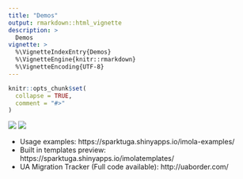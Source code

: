```yaml
---
title: "Demos"
output: rmarkdown::html_vignette
description: >
  Demos
vignette: >
  %\VignetteIndexEntry{Demos}
  %\VignetteEngine{knitr::rmarkdown}
  %\VignetteEncoding{UTF-8}
---
```


```r
knitr::opts_chunk$set(
  collapse = TRUE,
  comment = "#>"
)
```

![](figures/templatesdemo.png)
![](figures/ua-tracker.png)

-   Usage examples: https://sparktuga.shinyapps.io/imola-examples/
-   Built in templates preview: https://sparktuga.shinyapps.io/imolatemplates/
-   UA Migration Tracker (Full code available): http://uaborder.com/
